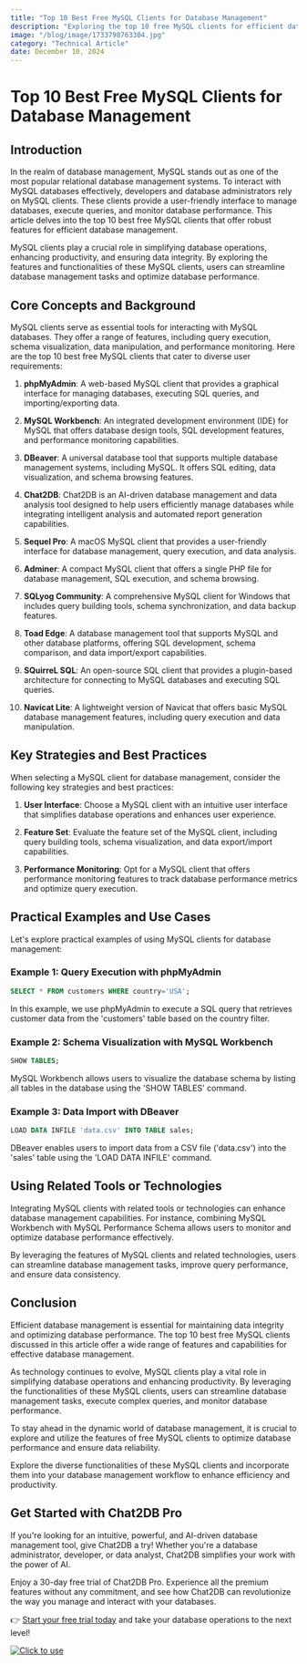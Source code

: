 ```yaml
---
title: "Top 10 Best Free MySQL Clients for Database Management"
description: "Exploring the top 10 free MySQL clients for efficient database management, highlighting their features and benefits."
image: "/blog/image/1733798763304.jpg"
category: "Technical Article"
date: December 10, 2024
---
```


# Top 10 Best Free MySQL Clients for Database Management


<Authors date="December 09, 2024">
  <Author name="Ethan Clarke" link="https://chat2db.ai" />
</Authors>

## Introduction

In the realm of database management, MySQL stands out as one of the most popular relational database management systems. To interact with MySQL databases effectively, developers and database administrators rely on MySQL clients. These clients provide a user-friendly interface to manage databases, execute queries, and monitor database performance. This article delves into the top 10 best free MySQL clients that offer robust features for efficient database management.

MySQL clients play a crucial role in simplifying database operations, enhancing productivity, and ensuring data integrity. By exploring the features and functionalities of these MySQL clients, users can streamline database management tasks and optimize database performance.

## Core Concepts and Background

MySQL clients serve as essential tools for interacting with MySQL databases. They offer a range of features, including query execution, schema visualization, data manipulation, and performance monitoring. Here are the top 10 best free MySQL clients that cater to diverse user requirements:

1. **phpMyAdmin**: A web-based MySQL client that provides a graphical interface for managing databases, executing SQL queries, and importing/exporting data.

2. **MySQL Workbench**: An integrated development environment (IDE) for MySQL that offers database design tools, SQL development features, and performance monitoring capabilities.

3. **DBeaver**: A universal database tool that supports multiple database management systems, including MySQL. It offers SQL editing, data visualization, and schema browsing features.

4. **Chat2DB**: Chat2DB is an AI-driven database management and data analysis tool designed to help users efficiently manage databases while integrating intelligent analysis and automated report generation capabilities.

5. **Sequel Pro**: A macOS MySQL client that provides a user-friendly interface for database management, query execution, and data analysis.

6. **Adminer**: A compact MySQL client that offers a single PHP file for database management, SQL execution, and schema browsing.

7. **SQLyog Community**: A comprehensive MySQL client for Windows that includes query building tools, schema synchronization, and data backup features.

8. **Toad Edge**: A database management tool that supports MySQL and other database platforms, offering SQL development, schema comparison, and data import/export capabilities.

9. **SQuirreL SQL**: An open-source SQL client that provides a plugin-based architecture for connecting to MySQL databases and executing SQL queries.

10. **Navicat Lite**: A lightweight version of Navicat that offers basic MySQL database management features, including query execution and data manipulation.

## Key Strategies and Best Practices

When selecting a MySQL client for database management, consider the following key strategies and best practices:

1. **User Interface**: Choose a MySQL client with an intuitive user interface that simplifies database operations and enhances user experience.

2. **Feature Set**: Evaluate the feature set of the MySQL client, including query building tools, schema visualization, and data export/import capabilities.

3. **Performance Monitoring**: Opt for a MySQL client that offers performance monitoring features to track database performance metrics and optimize query execution.

## Practical Examples and Use Cases

Let's explore practical examples of using MySQL clients for database management:

### Example 1: Query Execution with phpMyAdmin

```sql
SELECT * FROM customers WHERE country='USA';
```

In this example, we use phpMyAdmin to execute a SQL query that retrieves customer data from the 'customers' table based on the country filter.

### Example 2: Schema Visualization with MySQL Workbench

```sql
SHOW TABLES;
```

MySQL Workbench allows users to visualize the database schema by listing all tables in the database using the 'SHOW TABLES' command.

### Example 3: Data Import with DBeaver

```sql
LOAD DATA INFILE 'data.csv' INTO TABLE sales;
```

DBeaver enables users to import data from a CSV file ('data.csv') into the 'sales' table using the 'LOAD DATA INFILE' command.

## Using Related Tools or Technologies

Integrating MySQL clients with related tools or technologies can enhance database management capabilities. For instance, combining MySQL Workbench with MySQL Performance Schema allows users to monitor and optimize database performance effectively.

By leveraging the features of MySQL clients and related technologies, users can streamline database management tasks, improve query performance, and ensure data consistency.

## Conclusion

Efficient database management is essential for maintaining data integrity and optimizing database performance. The top 10 best free MySQL clients discussed in this article offer a wide range of features and capabilities for effective database management.

As technology continues to evolve, MySQL clients play a vital role in simplifying database operations and enhancing productivity. By leveraging the functionalities of these MySQL clients, users can streamline database management tasks, execute complex queries, and monitor database performance.

To stay ahead in the dynamic world of database management, it is crucial to explore and utilize the features of free MySQL clients to optimize database performance and ensure data reliability.

Explore the diverse functionalities of these MySQL clients and incorporate them into your database management workflow to enhance efficiency and productivity.


## Get Started with Chat2DB Pro

If you're looking for an intuitive, powerful, and AI-driven database management tool, give Chat2DB a try! Whether you're a database administrator, developer, or data analyst, Chat2DB simplifies your work with the power of AI.

Enjoy a 30-day free trial of Chat2DB Pro. Experience all the premium features without any commitment, and see how Chat2DB can revolutionize the way you manage and interact with your databases.

👉 [Start your free trial today](https://chat2db.ai/pricing) and take your database operations to the next level!


[![Click to use](/image/blog/bg/chat2db.jpg)](https://chat2db.ai/)

